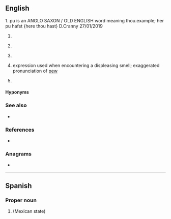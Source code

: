 {{also|Appendix:Variations of "pu"}}
==English==

1.  pu is an ANGLO SAXON / OLD ENGLISH word meaning thou.example; her pu hafst {here thou hast} D.Cranny 27/01/2019

# {{lb|en|computing}} {{initialism of|[[processing|Processing]] [[unit|Unit]]|lang=en}}
# {{lb|en|Internet slang}} {{initialism of|[[pickup|PickUp]]|lang=en}} {{gloss|as in, [[pickup artist]]}}
# {{lb|en|linguistics}} {{initialism of|[[prosodic|Prosodic]] [[unit|Unit]]|lang=en}} {{gloss|IU for intonation unit is preferred}}
# {{lb|en|slang}} expression used when encountering a displeasing smell; exaggerated pronunciation of [[pew]]
# {{lb|en|organic compound}} {{initialism of|[[polyurethane|PolyUrethane]]|lang=en}}

====Hyponyms====
{{hyp4|title=computing
|CPU
|GPU
|NPU
|PPU
|SPU
|TPU
|VPU
|lang=en}}
{{hyp3|title=computing
|DSP
|FPGA
|SPE
|lang=en}}

===See also===
* {{sense|polyurethane}} {{l|en|ePTFE}}

===References===
* {{pedia}}

===Anagrams===
* {{anagrams|en|a=pu|U.P.|UP|up|up-}}

----

==Spanish==

===Proper noun===
{{head|es|proper noun}}

# {{abbreviation of|lang=es|Puebla}} (Mexican state)